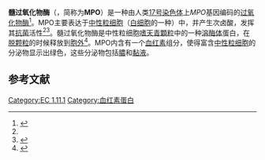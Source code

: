 {{infobox enzyme
| Name = 髓过氧化物酶
| EC_number = 1.11.2.2
| CAS_number = 
| IUBMB_EC_number = 1/11/2/2
| GO_code = 
| image = 
| width = 
| caption = 
}}
{{Infobox_gene}}

'''髓过氧化物酶'''（{{lang-en|Myeloperoxidase}}，简称为'''MPO'''）是一种由人类[[17号染色体|17号染色体]]上''MPO''基因编码的[[过氧化物酶|过氧化物酶]]<ref name="entrez">{{cite web | title = Entrez Gene: Myeloperoxidase | url = http://www.ncbi.nlm.nih.gov/sites/entrez?db=gene&cmd=retrieve&list_uids=4353 | accessdate = 2017-04-06 | archive-date = 2010-12-05 | archive-url = https://web.archive.org/web/20101205081110/http://www.ncbi.nlm.nih.gov/sites/entrez?db=gene | dead-url = no }}</ref>。MPO主要表达于[[中性粒细胞|中性粒细胞]]（[[白细胞|白细胞]]的一种）中，并产生次卤酸，发挥其[[抗菌|抗菌]]活性<ref name="entrez"/><ref name="pmid15689384">{{cite journal | vauthors = Klebanoff SJ | title = Myeloperoxidase: friend and foe | journal = Journal of Leukocyte Biology | volume = 77 | issue = 5 | pages = 598–625 | date = May 2005 | pmid = 15689384 | doi = 10.1189/jlb.1204697 }}</ref>。髓过氧化物酶是中性粒细胞[[嗜天青顆粒|嗜天青顆粒]]中的一种[[溶酶体|溶酶体]]蛋白，在[[脱颗粒|脱颗粒]]的时候释放到[[胞外|胞外]]<ref name="pmid6192815">{{cite journal | vauthors = Kinkade JM, Pember SO, Barnes KC, Shapira R, Spitznagel JK, Martin LE | title = Differential distribution of distinct forms of myeloperoxidase in different azurophilic granule subpopulations from human neutrophils | journal = Biochemical and Biophysical Research Communications | volume = 114 | issue = 1 | pages = 296–303 | date = Jul 1983 | pmid = 6192815 | doi=10.1016/0006-291x(83)91627-3}}</ref>。MPO内含有一个[[血红素|血红素]]组分，使得富含[[中性粒细胞|中性粒细胞]]的分泌物显示出绿色，这些分泌物包括[[膿|膿]]和[[黏液|黏液]]。

== 参考文献 ==
{{Reflist|33em}}

{{PDB_Gallery|geneid=4353}}
{{Granule contents}}
{{Peroxidases}}
{{Enzymes}}
{{Portal bar|Molecular and Cellular Biology|border=no}}

[[Category:EC_1.11.1|Category:EC 1.11.1]]
[[Category:血红素蛋白|Category:血红素蛋白]]